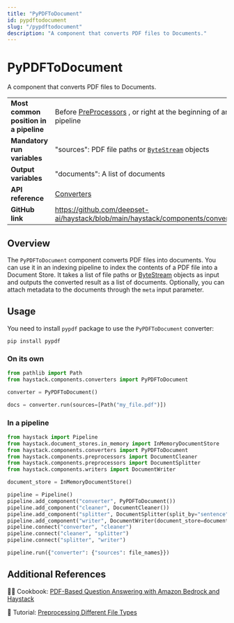 ```yaml
---
title: "PyPDFToDocument"
id: pypdftodocument
slug: "/pypdftodocument"
description: "A component that converts PDF files to Documents."
---
```


# PyPDFToDocument

A component that converts PDF files to Documents.

|  |  |
| --- | --- |
| **Most common position in a pipeline** | Before [PreProcessors](../preprocessors.mdx) , or right at the beginning of an indexing pipeline |
| **Mandatory run variables**            | "sources": PDF file paths or [`ByteStream`](../../concepts/data-classes.mdx#bytestream)  objects             |
| **Output variables**                   | "documents": A list of documents                                                                |
| **API reference**                      | [Converters](/reference/converters-api)                                                                |
| **GitHub link**                        | https://github.com/deepset-ai/haystack/blob/main/haystack/components/converters/pypdf.py      |

## Overview

The `PyPDFToDocument` component converts PDF files into documents. You can use it in an indexing pipeline to index the contents of a PDF file into a Document Store. It takes a list of file paths or [ByteStream](../../concepts/data-classes.mdx#bytestream) objects as input and outputs the converted result as a list of documents. Optionally, you can attach metadata to the documents through the `meta` input parameter.

## Usage

You need to install `pypdf` package to use the `PyPDFToDocument` converter:

```shell
pip install pypdf
```

### On its own

```python
from pathlib import Path
from haystack.components.converters import PyPDFToDocument

converter = PyPDFToDocument()

docs = converter.run(sources=[Path("my_file.pdf")])
```

### In a pipeline

```python
from haystack import Pipeline
from haystack.document_stores.in_memory import InMemoryDocumentStore
from haystack.components.converters import PyPDFToDocument
from haystack.components.preprocessors import DocumentCleaner
from haystack.components.preprocessors import DocumentSplitter
from haystack.components.writers import DocumentWriter

document_store = InMemoryDocumentStore()

pipeline = Pipeline()
pipeline.add_component("converter", PyPDFToDocument())
pipeline.add_component("cleaner", DocumentCleaner())
pipeline.add_component("splitter", DocumentSplitter(split_by="sentence", split_length=5))
pipeline.add_component("writer", DocumentWriter(document_store=document_store))
pipeline.connect("converter", "cleaner")
pipeline.connect("cleaner", "splitter")
pipeline.connect("splitter", "writer")

pipeline.run({"converter": {"sources": file_names}})
```

## Additional References

🧑‍🍳 Cookbook: [PDF-Based Question Answering with Amazon Bedrock and Haystack](https://haystack.deepset.ai/cookbook/amazon_bedrock_for_documentation_qa)

📓 Tutorial: [Preprocessing Different File Types](https://haystack.deepset.ai/tutorials/30_file_type_preprocessing_index_pipeline)
